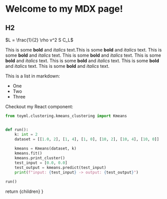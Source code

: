 
# Welcome to my MDX page!

## H2

$L = \frac{1}{2} \rho v^2 S C_L$



This is some **bold** and _italics_ text.This is some **bold** and _italics_ text.
This is some **bold** and _italics_ text.
This is some **bold** and _italics_ text.
This is some **bold** and _italics_ text.
This is some **bold** and _italics_ text.
This is some **bold** and _italics_ text.
This is some **bold** and _italics_ text.


This is a list in markdown:
 
- One
- Two
- Three
 
Checkout my React component:

```python
from toyml.clustering.kmeans_clustering import Kmeans


def run():
    k: int = 2
    dataset = [[1.0, 2], [1, 4], [1, 0], [10, 2], [10, 4], [10, 0]]
    
    kmeans = Kmeans(dataset, k)
    kmeans.fit()
    kmeans.print_cluster()
    test_input = [0.0, 0.0]
    test_output = kmeans.predict(test_input)
    print(f"input: {test_input} -> output: {test_output}")

run()
```

<KmeansPage className="ml-36 mr-36"/>


  return <MdxLayout>{children}</MdxLayout>
}